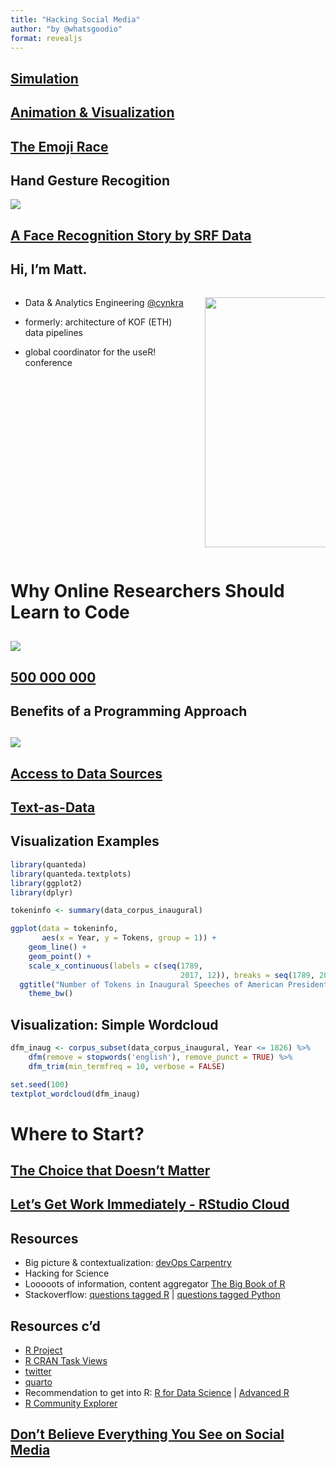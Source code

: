 ```yaml
---
title: "Hacking Social Media"
author: "by @whatsgoodio"
format: revealjs
---
```


## [Simulation](https://twitter.com/BrentToderian/status/1192568535009988608) {.center}

## [Animation & Visualization](https://twitter.com/CraigTaylorViz/status/1159779288733880321) {.center}

## [The Emoji Race](https://observablehq.com/@mbostock/twitter-emoji-race) {.center}

## Hand Gesture Recogition 

[![](img/tensorflow.png)](https://twitter.com/bourdakos1/status/1125436388026060801)


## [A Face Recognition Story by SRF Data](https://www.srf.ch/news/schweiz/automatische-gesichtserkennung-so-einfach-ist-es-eine-ueberwachungsmaschine-zu-bauen) {.center}

## Hi, I'm Matt.

:::: {.columns}


::: {.column width="60%" }

- Data & Analytics Engineering [@cynkra](https://cynkra.com)

- formerly: architecture of KOF (ETH) data pipelines

- global coordinator for the useR! conference

:::


::: {.column width="40%" }

![](img/matt.jpeg){fig-align="center" height="400"}

:::

::::


# Why Online Researchers Should Learn to Code

## 

![](img/busy.png)


## [500 000 000](https://www.google.com/search?q=number+of+tweets+per+day) {.center}


## Benefits of a Programming Approach

## 

![](img/communication.png)

## [Access to Data Sources](https://developer.twitter.com/en/docs) {.center}

## [Text-as-Data](https://quanteda.io/) {.center}

## Visualization Examples

```r
library(quanteda)
library(quanteda.textplots)
library(ggplot2)
library(dplyr)

tokeninfo <- summary(data_corpus_inaugural)

ggplot(data = tokeninfo,
       aes(x = Year, y = Tokens, group = 1)) +
    geom_line() +
    geom_point() +
    scale_x_continuous(labels = c(seq(1789,
                                      2017, 12)), breaks = seq(1789, 2017, 12)) +
  ggtitle("Number of Tokens in Inaugural Speeches of American Presidents") +
    theme_bw()

```

## Visualization: Simple Wordcloud

```r
dfm_inaug <- corpus_subset(data_corpus_inaugural, Year <= 1826) %>% 
    dfm(remove = stopwords('english'), remove_punct = TRUE) %>%
    dfm_trim(min_termfreq = 10, verbose = FALSE)

set.seed(100)
textplot_wordcloud(dfm_inaug)
```


# Where to Start? 

## [The Choice that Doesn't Matter](https://devops-carpentry.github.io/book/programming.html) {.center}


## [Let's Get Work Immediately - RStudio Cloud](https://cloud.rstudio.com) {.center}


## Resources

- Big picture & contextualization: [devOps Carpentry]()
- Hacking for Science
- Looooots of information, content aggregator [The Big Book of R]()
- Stackoverflow: [questions tagged R](https://stackoverflow.com/questions/tagged/r) | [questions tagged Python](https://stackoverflow.com/questions/tagged/python)


## Resources c'd

- [R Project](https://r-project.org)
- [R CRAN Task Views](https://cran.r-project.org)
- [twitter](https://twitter.com/whatsgoodio)
- [quarto](https://quarto.org/)
- Recommendation to get into R: [R for Data Science](https://r4ds.had.co.nz/) | [Advanced R](http://adv-r.had.co.nz/) 
- [R Community Explorer](https://benubah.github.io/r-community-explorer/index.html)


## [Don't Believe Everything You See on Social Media](https://twitter.com/orex_nana/status/1188828753834790912?s=20) {.center}















<!-- https://www.srf.ch/news/schweiz/automatische-gesichtserkennung-so-einfach-ist-es-eine-ueberwachungsmaschine-zu-bauen -->


<!-- https://github.com/ageitgey/face_recognition -->



<!-- https://poissonisfish.com/2019/10/09/twitter-data-analysis-in-r/ -->
